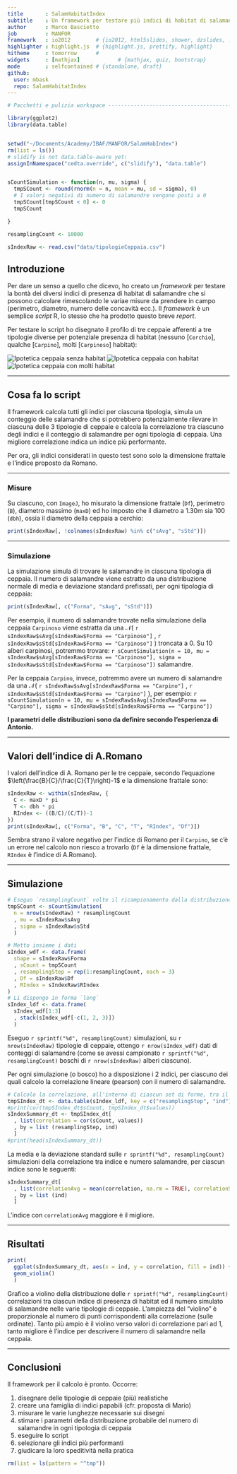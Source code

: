 ```yaml
---
title       : SalamHabitatIndex
subtitle    : Un framework per testare più indici di habitat di salamandre
author      : Marco Bascietto
job         : MANFOR
framework   : io2012        # {io2012, html5slides, shower, dzslides, ...}
highlighter : highlight.js  # {highlight.js, prettify, highlight}
hitheme     : tomorrow      # 
widgets     : [mathjax]            # {mathjax, quiz, bootstrap}
mode        : selfcontained # {standalone, draft}
github:
  user: mbask
  repo: SalamHabitatIndex
---
```



```r


# Pacchetti e pulizia workspace -------------------------------------------

library(ggplot2)
library(data.table)


setwd("~/Documents/Academy/IBAF/MANFOR/SalamHabIndex")
rm(list = ls())
# slidify is not data.table-aware yet:
assignInNamespace("cedta.override", c("slidify"), "data.table")


sCountSimulation <- function(n, mu, sigma) {
  tmpSCount <- round(rnorm(n = n, mean = mu, sd = sigma), 0)
  # I valori negativi di numero di salamandre vengono posti a 0
  tmpSCount[tmpSCount < 0] <- 0
  tmpSCount

}

resamplingCount <- 10000

sIndexRaw <- read.csv("data/tipologieCeppaia.csv")
```

## Introduzione

Per dare un senso a quello che dicevo, ho creato un *framework* per testare la bontà dei diversi indici di presenza di habitat di salamandre che si possono calcolare rimescolando le variae misure da prendere in campo (perimetro, diametro, numero delle concavità ecc.). Il *framework* è un semplice *script* R, lo stesso che ha prodotto questo breve *report*.

Per testare lo script ho disegnato il profilo di tre ceppaie afferenti a tre tipologie diverse per potenziale presenza di habitat (nessuno [`Cerchio`], qualche [`Carpino`], molti [`Carpinoso`] habitat):


![Ipotetica ceppaia senza habitat](images/Cerchio.jpg)
![Ipotetica ceppaia con habitat](images/Carpino.jpg)
![Ipotetica ceppaia con molti habitat](images/Carpinoso.jpg)

---

## Cosa fa lo script

Il framework calcola tutti gli indici per ciascuna tipologia, simula un conteggio delle salamandre che si potrebbero potenzialmente rilevare in ciascuna delle 3 tipologie di ceppaie e calcola la correlazione tra ciascuno degli indici e il conteggio di salamandre per ogni tipologia di ceppaia. Una migliore correlazione indica un indice più performante.

Per ora, gli indici considerati in questo test sono solo la dimensione frattale e l'indice proposto da Romano.


---

### Misure

Su ciascuno, con `ImageJ`, ho misurato la dimensione frattale (`Df`), perimetro (`B`), diametro massimo (`maxD`) ed ho imposto che il diametro a 1.30m sia 100 (`dbh`), ossia il diametro della ceppaia a cerchio:

```r
print(sIndexRaw[, !colnames(sIndexRaw) %in% c("sAvg", "sStd")])
```

---

### Simulazione

La simulazione simula di trovare le salamandre in ciascuna tipologia di ceppaia. Il numero di salamandre viene estratto da una distribuzione normale di media e deviazione standard prefissati, per ogni tipologia di ceppaia:

```r
print(sIndexRaw[, c("Forma", "sAvg", "sStd")])
```

Per esempio, il numero di salamandre trovate nella simulazione della ceppaia `Carpinoso` viene estratta da una $\mathcal{N}($ `r sIndexRaw$sAvg[sIndexRaw$Forma == "Carpinoso"]` $,$ `r sIndexRaw$sStd[sIndexRaw$Forma == "Carpinoso"]` $)$ troncata a 0. Su 10 alberi carpinosi, potremmo trovare: `r sCountSimulation(n = 10, mu = sIndexRaw$sAvg[sIndexRaw$Forma == "Carpinoso"], sigma = sIndexRaw$sStd[sIndexRaw$Forma == "Carpinoso"])` salamandre.

Per la ceppaia `Carpino`, invece, potremmo avere un numero di salamandre da una $\mathcal{N}($ `r sIndexRaw$sAvg[sIndexRaw$Forma == "Carpino"]` $,$ `r sIndexRaw$sStd[sIndexRaw$Forma == "Carpino"]` $)$, per esempio: `r sCountSimulation(n = 10, mu = sIndexRaw$sAvg[sIndexRaw$Forma == "Carpino"], sigma = sIndexRaw$sStd[sIndexRaw$Forma == "Carpino"])`

**I parametri delle distribuzioni sono da definire secondo l'esperienza di Antonio.**

---

## Valori dell'indice di A.Romano

I valori dell'indice di A. Romano per le tre ceppaie, secondo l'equazione $\left(\frac{B}{C}/\frac{C}{T}\right)-1$ e la dimensione frattale sono:

```r
sIndexRaw <- within(sIndexRaw, {
  C <- maxD * pi
  T <- dbh * pi
  RIndex <- ((B/C)/(C/T))-1
})
print(sIndexRaw[, c("Forma", "B", "C", "T", "RIndex", "Df")])
```

Sembra strano il valore negativo per l'indice di Romano per il `Carpino`, se c'è un errore nel calcolo non riesco a trovarlo  (`Df` è la dimensione frattale, `RIndex` è l'indice di A.Romano).

---

## Simulazione

```r

# Eseguo `resamplingCount` volte il ricampionamento dalla distribuzione N(sAvg, sStd) per ciascuna forma, del numero di salamandre
tmpSCount <- sCountSimulation(
  n = nrow(sIndexRaw) * resamplingCount
  , mu = sIndexRaw$sAvg
  , sigma = sIndexRaw$sStd
  )

# Metto insieme i dati
sIndex_wdf <- data.frame(
  shape = sIndexRaw$Forma
  , sCount = tmpSCount
  , resamplingStep = rep(1:resamplingCount, each = 3)
  , Df = sIndexRaw$Df
  , RIndex = sIndexRaw$RIndex
)
# Li dispongo in forma `long`
sIndex_ldf <- data.frame(
  sIndex_wdf[1:3]
  , stack(sIndex_wdf[-c(1, 2, 3)])
  )
```

Eseguo `r sprintf("%d", resamplingCount)` simulazioni, su `r nrow(sIndexRaw)` tipologie di ceppaie, ottengo `r nrow(sIndex_wdf)` dati di conteggi di salamandre (come se avessi campionato `r sprintf("%d", resamplingCount)` boschi di `r nrow(sIndexRaw)` alberi ciascuno). 

Per ogni simulazione (o bosco) ho a disposizione i 2 indici, per ciascuno dei quali calcolo la correlazione lineare (pearson) con il numero di salamandre.

```r
# Calcolo la correlazione, all'interno di ciascun set di forme, tra il numero di salamandre e ciascuno degli indici calcolati
tmpSIndex_dt <- data.table(sIndex_ldf, key = c("resamplingStep", "ind"))
#print(cor(tmpSIndex_dt$sCount, tmpSIndex_dt$values))
sIndexSummary_dt <- tmpSIndex_dt[
  , list(correlation = cor(sCount, values))
  , by = list (resamplingStep, ind)
  ]
#print(head(sIndexSummary_dt))
```

La media e la deviazione standard sulle `r sprintf("%d", resamplingCount)` simulazioni della correlazione tra indice e numero salamandre, per ciascun indice sono le seguenti:
```r
sIndexSummary_dt[
  , list(correlationAvg = mean(correlation, na.rm = TRUE), correlationStd = sd(correlation, na.rm = TRUE))
  , by = list (ind)
  ]
```

L'indice con `correlationAvg` maggiore è il migliore.

---

## Risultati

```r
print(
  ggplot(sIndexSummary_dt, aes(x = ind, y = correlation, fill = ind)) +
  geom_violin()
  )
```

Grafico a violino della distribuzione delle `r sprintf("%d", resamplingCount)` correlazioni tra ciascun indice di presenza di habitat ed il numero simulato di salamandre nelle varie tipologie di ceppaie. L'ampiezza del "violino" è proporzionale al numero di punti corrispondenti alla correlazione (sulle ordinate). Tanto più ampio è il violino verso valori di correlazione pari ad 1, tanto migliore è l'indice per descrivere il numero di salamandre nella ceppaia.

---

## Conclusioni

Il framework per il calcolo è pronto. Occorre:

1. disegnare delle tipologie di ceppaie (più) realistiche
2. creare una famiglia di indici papabili (cfr. proposta di Mario)
3. misurare le varie lunghezze necessarie sui disegni
4. stimare i parametri della distribuzione probabile del numero di salamandre in ogni tipologia di ceppaia
5. eseguire lo script
6. selezionare gli indici più performanti
7. giudicare la loro speditività nella pratica

```r
rm(list = ls(pattern = "^tmp"))
```